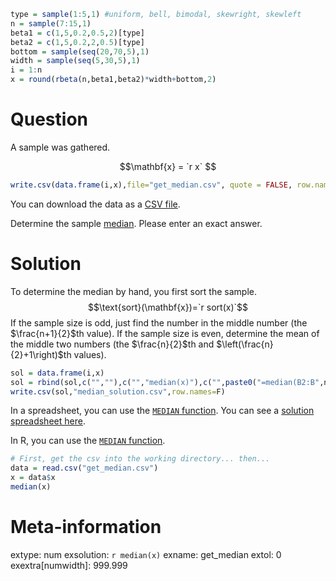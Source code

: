 ```r
type = sample(1:5,1) #uniform, bell, bimodal, skewright, skewleft
n = sample(7:15,1)
beta1 = c(1,5,0.2,0.5,2)[type]
beta2 = c(1,5,0.2,2,0.5)[type]
bottom = sample(seq(20,70,5),1)
width = sample(seq(5,30,5),1)
i = 1:n
x = round(rbeta(n,beta1,beta2)*width+bottom,2)
```


Question
========

A sample was gathered. 

$$\mathbf{x} = `r x` $$


```r
write.csv(data.frame(i,x),file="get_median.csv", quote = FALSE, row.names = FALSE)
```

You can download the data as a [CSV file](get_median.csv).

Determine the sample [median](https://en.wikipedia.org/wiki/Median){target="blank"}. Please enter an exact answer.



Solution
========

To determine the median by hand, you first sort the sample.
$$\text{sort}(\mathbf{x})=`r sort(x)`$$
If the sample size is odd, just find the number in the middle number (the $\frac{n+1}{2}$th value). If the sample size is even, determine the mean of the middle two numbers (the $\frac{n}{2}$th and $\left(\frac{n}{2}+1\right)$th values).


```r
sol = data.frame(i,x)
sol = rbind(sol,c("",""),c("","median(x)"),c("",paste0("=median(B2:B",n+1,")",collapse="")))
write.csv(sol,"median_solution.csv",row.names=F)
```

In a spreadsheet, you can use the [`MEDIAN` function](https://wiki.openoffice.org/wiki/Documentation/How_Tos/Calc:_MEDIAN_function){target="blank"}. You can see a [solution spreadsheet here](median_solution.csv).

In R, you can use the [`MEDIAN` function](https://www.rdocumentation.org/packages/stats/versions/3.6.2/topics/median){target="blank"}.

```r
# First, get the csv into the working directory... then...
data = read.csv("get_median.csv")
x = data$x
median(x)
```



Meta-information
================
extype: num
exsolution: `r median(x)`
exname: get_median
extol: 0
exextra[numwidth]: 999.999